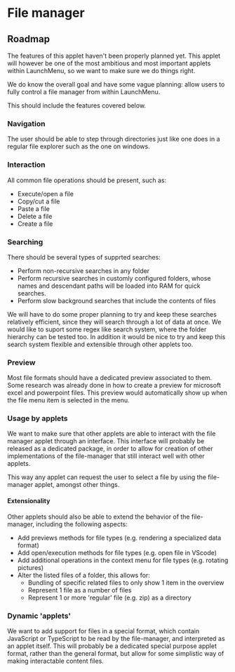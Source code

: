 # File manager

<StatusNotice />

## Roadmap

The features of this applet haven't been properly planned yet.
This applet will however be one of the most ambitious and most important applets within LaunchMenu, so we want to make sure we do things right.

We do know the overall goal and have some vague planning: allow users to fully control a file manager from within LaunchMenu.

This should include the features covered below.

### Navigation

The user should be able to step through directories just like one does in a regular file explorer such as the one on windows.

### Interaction

All common file operations should be present, such as:

-   Execute/open a file
-   Copy/cut a file
-   Paste a file
-   Delete a file
-   Create a file

### Searching

There should be several types of supprted searches:

-   Perform non-recursive searches in any folder
-   Perform recursive searches in customly configured folders, whose names and descendant paths will be loaded into RAM for quick searches.
-   Perform slow background searches that include the contents of files

We will have to do some proper planning to try and keep these searches relatively efficient, since they will search through a lot of data at once. We would like to suport some regex like search system, where the folder hierarchy can be tested too. In addition it would be nice to try and keep this search system flexible and extensible through other applets too.

### Preview

Most file formats should have a dedicated preview associated to them. Some research was already done in how to create a preview for microsoft excel and powerpoint files.
This preview would automatically show up when the file menu item is selected in the menu.

### Usage by applets

We want to make sure that other applets are able to interact with the file manager applet through an interface. This interface will probably be released as a dedicated package, in order to allow for creation of other implementations of the file-manager that still interact well with other applets.

This way any applet can request the user to select a file by using the file-manager applet, amongst other things.

#### Extensionality

Other applets should also be able to extend the behavior of the file-manager, including the following aspects:

-   Add previews methods for file types (e.g. rendering a specialized data format)
-   Add open/execution methods for file types (e.g. open file in VScode)
-   Add additional operations in the context menu for file types (e.g. rotating pictures)
-   Alter the listed files of a folder, this allows for:
    -   Bundling of specific related files to only show 1 item in the overview
    -   Represent 1 file as a number of files
    -   Represent 1 or more 'regular' file (e.g. zip) as a directory

### Dynamic 'applets'

We want to add support for files in a special format, which contain JavaScript or TypeScript to be read by the file-manager, and interpreted as an applet itself.
This will probably be a dedicated special purpose applet format, rather than the general format, but allow for some simplistic way of making interactable content files.
